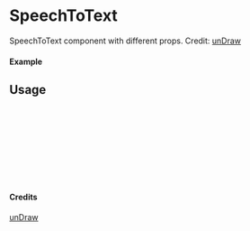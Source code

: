 
<Meta of={SpeechToText} title="unDraw/SpeechToText" />

# SpeechToText

SpeechToText component with different props.
Credit: [unDraw](https://undraw.co/illustrations)

#### Example

<Canvas of={SpeechToText.Primary} />

## Usage

```ts
import { SpeechToText } from "yadl-ui";

const Example = () => {
  return (
      <SpeechToText />
  );
};

export default Example;
```

#### Credits
[unDraw](https://undraw.co/illustrations)
